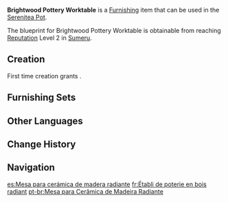 {{Furnishing Infobox
|id             = 361317
|image          = Item Brightwood Pottery Worktable.png
|category       = Large Furnishing
|subcategory    = Table
|quality        = 3
|adeptal_energy = 60
|load           = 169
|reduced_load   = 127
|description    = A workstation made from high-quality [[Brightwood]], it looks like an ordinary table with an intricate mechanism underneath. Its internal structure is quite similar to clockwork. Simply turning the mechanism will allow one to store energy within the desk. This energy powers the rotation of the turntable, facilitating the pottery-making process. It is said that this particular design was inspired by similar products in [[Liyue]] that were then adapted by researchers to [[Sumeru]]'s local conditions, arts, and materials. When this workstation became popular, Sumeru's earthenware production capacity also greatly increased.
|blueprint      = Reach [[Reputation]] Level 2 in [[Sumeru]]
|source1        = 
}}
'''Brightwood Pottery Worktable''' is a [[Furnishing]] item that can be used in the [[Serenitea Pot]].

The blueprint for Brightwood Pottery Worktable is obtainable from reaching [[Reputation]] Level 2 in [[Sumeru]].

==Creation==
First time creation grants {{Item|Trust|24|x=60}}.
{{Recipe
|type = Creation
|time = 14h
|Brightwood = 8
|White Iron Chunk = 4
|sort = Brightwood;White Iron Chunk
}}

==Furnishing Sets==
{{Craft Usage|type=Furnishing Set}}

==Other Languages==
{{Other Languages
|en      = Brightwood Pottery Worktable
|zhs     = 辉木旋台制陶桌
|zhs_rm  = Huīmù Xuántái Zhìtáo-zhuō
|zht     = 輝木旋臺製陶桌
|zht_rm  = Huīmù Xuántái Zhìtáo-zhuō
|zh_tl   = 
|ja      = 輝光の陶芸作業台
|ja_rm   = Akimitsu no Doukei Sagyoudai
|ja_tl   = Brightwood Ceramic Workbench
|ko      = 빛나는 나무 원목의 물레 탁자
|ko_rm   = Binnaneun Namu Wonmok-ui Mulle Takja
|ko_tl   = Shining Tree Hardwood's Tent Spinning Wheel Table
|es      = Mesa para cerámica de madera radiante
|es_tl   = Brightwood Ceramics Table
|fr      = Établi de poterie en bois radiant
|fr_tl   = {{Lex|Brightwood|fr}} Pottery Workbench
|ru      = Рабочий стол гончара из сияющей древесины
|ru_tl   = {{Lex|Brightwood|ru}} Potter's Work Table
|th      = โต๊ะแป้นหมุนปั้นดินเผาจากไม้ Brightwood
|th_rm   = 
|th_tl   = 
|vi      = Bàn Xoay Làm Gốm
|vi_tl   = 
|de      = „Töpferwerkbank aus Hellholz“
|de_tl   = "Pottery Worktable from Brightwood"
|id      = Meja Kerja Putar Brightwood
|id_tl   = Brightwood Spinning Worktable
|pt      = Mesa para Cerâmica de Madeira Radiante
|pt_tl   = 
|tr      = Sarmal Çömlek Masası
|tr_tl   = 
|it      = Banco da vasaio in Legno dello splendore
|it_tl   = 
}}

==Change History==
{{Change History|3.0}}

==Navigation==
{{Furnishing Navbox|interior}}

[[es:Mesa para cerámica de madera radiante]]
[[fr:Établi de poterie en bois radiant]]
[[pt-br:Mesa para Cerâmica de Madeira Radiante]]